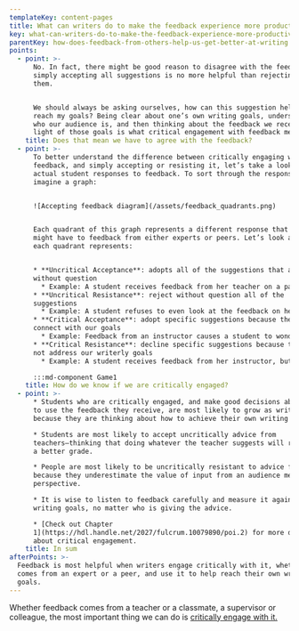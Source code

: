 ```yaml
---
templateKey: content-pages
title: What can writers do to make the feedback experience more productive?
key: what-can-writers-do-to-make-the-feedback-experience-more-productive
parentKey: how-does-feedback-from-others-help-us-get-better-at-writing
points:
  - point: >-
      No. In fact, there might be good reason to disagree with the feedback. But
      simply accepting all suggestions is no more helpful than rejecting all of
      them.


      We should always be asking ourselves, how can this suggestion help me
      reach my goals? Being clear about one’s own writing goals, understanding
      who our audience is, and then thinking about the feedback we received in
      light of those goals is what critical engagement with feedback means.
    title: Does that mean we have to agree with the feedback?
  - point: >-
      To better understand the difference between critically engaging with
      feedback, and simply accepting or resisting it, let’s take a look at some
      actual student responses to feedback. To sort through the responses,
      imagine a graph:


      ![Accepting feedback diagram](/assets/feedback_quadrants.png)


      Each quadrant of this graph represents a different response that writers
      might have to feedback from either experts or peers. Let’s look at what
      each quadrant represents:


      * **Uncritical Acceptance**: adopts all of the suggestions that are made
      without question
        * Example: A student receives feedback from her teacher on a paper, and incorporates all the suggestions into her work on the grounds that this will get her the best possible grade.
      * **Uncritical Resistance**: reject without question all of the
      suggestions 
        * Example: A student refuses to even look at the feedback on her paper because she feels the instructor has been rude to her or is just wrong.
      * **Critical Acceptance**: adopt specific suggestions because they help us
      connect with our goals
        * Example: Feedback from an instructor causes a student to wonder how she can make a key point in her paper clearer to her audience.
      * **Critical Resistance**: decline specific suggestions because they do
      not address our writerly goals
        * Example: A student receives feedback from her instructor, but chooses not to adopt the feedback because it doesn’t help fulfill her own vision for the assignment.

      :::md-component Game1
    title: How do we know if we are critically engaged?
  - point: >-
      * Students who are critically engaged, and make good decisions about how
      to use the feedback they receive, are most likely to grow as writers
      because they are thinking about how to achieve their own writing goals. 

      * Students are most likely to accept uncritically advice from
      teachers—thinking that doing whatever the teacher suggests will result in
      a better grade.

      * People are most likely to be uncritically resistant to advice from peers
      because they underestimate the value of input from an audience member’s
      perspective.

      * It is wise to listen to feedback carefully and measure it against
      writing goals, no matter who is giving the advice. 

      * [Check out Chapter
      1](https://hdl.handle.net/2027/fulcrum.10079890/poi.2) for more details
      about critical engagement.
    title: In sum
afterPoints: >-
  Feedback is most helpful when writers engage critically with it, whether it
  comes from an expert or a peer, and use it to help reach their own writing
  goals.
---
```


Whether feedback comes from a teacher or a classmate, a supervisor or colleague, the most important thing we can do is [critically engage with it.](/pages/writing-is-social/how-does-feedback-from-others-help-us-get-better-at-writing/what-is-feedback/#what-is-critical-engagement)
